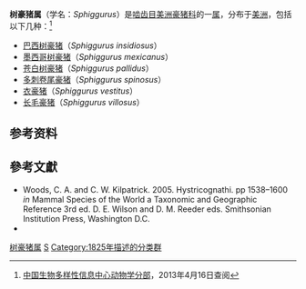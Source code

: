 {{Automatic taxobox
| taxon = Sphiggurus
| image = Mexican-hairy-porcupine-1.jpg
| image_caption = [[墨西哥树豪猪|墨西哥树豪猪]]（''Sphiggurus mexicanus''）
| authority = [[弗列德利克·居维叶|F. Cuvier]]，1825
}}
'''树豪猪属'''（学名：''Sphiggurus''）是[[啮齿目|啮齿目]][[美洲豪猪科|美洲豪猪科]]的一[[属_(生物)|属]]，分布于[[美洲|美洲]]，包括以下几种：<ref>[http://zd1.brim.ac.cn/Mnamelist.asp?x_L_name=Sphiggurus&z_L_name=LIKE%2C%27%25%2C%25%27 中国生物多样性信息中心动物学分部]{{dead link|date=2018年3月 |bot=InternetArchiveBot |fix-attempted=yes }}，2013年4月16日查阅</ref>
*[[巴西树豪猪|巴西树豪猪]]（''Sphiggurus insidiosus''）
*[[墨西哥树豪猪|墨西哥树豪猪]]（''Sphiggurus mexicanus''）
*[[苍白树豪猪|苍白树豪猪]]（''Sphiggurus pallidus''）
*[[多刺卷尾豪猪|多刺卷尾豪猪]]（''Sphiggurus spinosus''）
*[[衣豪猪|衣豪猪]]（''Sphiggurus vestitus''）
*[[长毛豪猪|长毛豪猪]]（''Sphiggurus villosus''）
==参考资料==
{{reflist}}

== 參考文獻 ==
*Woods, C. A. and C. W. Kilpatrick. 2005.  Hystricognathi.  pp 1538–1600 ''in'' Mammal Species of the World a Taxonomic and Geographic Reference 3rd ed. D. E. Wilson and D. M. Reeder eds. Smithsonian Institution Press, Washington D.C.
*{{Cite Americana|Tree-porcupine}}
{{Taxonbar|from=Q663425}}

[[Category:树豪猪属|]]
[[Category:美洲豪猪科|S]]
[[Category:1825年描述的分类群|Category:1825年描述的分类群]]

{{Mammal-stub}}